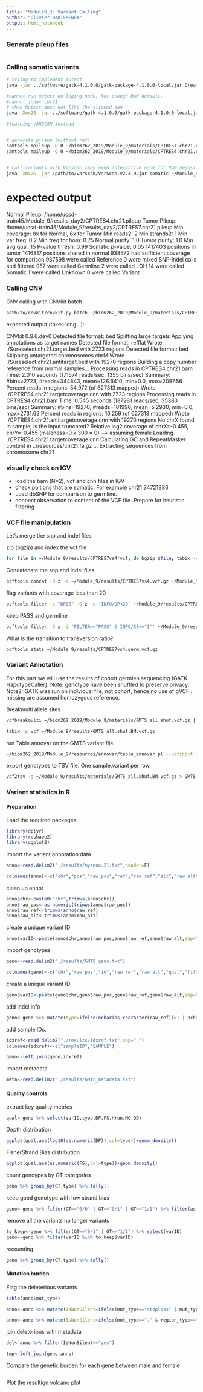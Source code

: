 ```yaml
---
title: "Module9_2: Variant Calling"
author: "Olivier HARISMENDY"
output: html_notebook
---
```




### Generate pileup files

```r

```

### Calling somatic variants


```bash

# trying to implement mutect
java -jar ../software/gatk-4.1.0.0/gatk-package-4.1.0.0-local.jar CreateSequenceDictionary -R ../resources/chr21.fa.gz

#cannot run mutect on loging node. Not enough RAM default. 
#cannot index chr21
# then Mutect does not like the sliceed bam
java -Xmx2G -jar ../software/gatk-4.1.0.0/gatk-package-4.1.0.0-local.jar Mutect2 -R ../resources/chr21.fa.gz -I ../materials/CPTRES7.realigned.chr21.bam -I ../materials/CPTRES4.realigned.chr21.bam -tumor-sample CPTRES7:DS:CPTRES7 -normal-sample CPTRES4:DS:CPTRES4 -O CPTRES7vs4.vcf

#teaching VARSCAN instead


# generate pileup (without ref)
samtools mpileup -Q 0 ~/biom262_2019/Module_9/materials/CPTRES7.chr21.realigned.bam -reference > ~/Module_9/results/CPTRES7.chr21.pileup
samtools mpileup -Q 0 ~/biom262_2019/Module_9/materials/CPTRES4.chr21.realigned.bam > ~/Module_9/results/CPTRES4.chr21.pileup


# call variants with Varscan (may need interactive node for RAM needs)
java -Xmx2G -jar /path/to/varscan/VarScan.v2.3.9.jar somatic ~/Module_9/results/CPTRES4.chr21.pileup ~/Module_9/results_day2/CPTRES7.chr21.pileup CPTRES7vs4 --output-vcf
```



# expected output 
Normal Pileup: /home/ucsd-train45/Module_9/results_day2/CPTRES4.chr21.pileup
Tumor Pileup: /home/ucsd-train45/Module_9/results_day2/CPTRES7.chr21.pileup
Min coverage:	8x for Normal, 6x for Tumor
Min reads2:	2
Min strands2:	1
Min var freq:	0.2
Min freq for hom:	0.75
Normal purity:	1.0
Tumor purity:	1.0
Min avg qual:	15
P-value thresh:	0.99
Somatic p-value:	0.05
1417403 positions in tumor
1416817 positions shared in normal
938572 had sufficient coverage for comparison
937598 were called Reference
0 were mixed SNP-indel calls and filtered
957 were called Germline
2 were called LOH
14 were called Somatic
1 were called Unknown
0 were called Variant



### Calling CNV

CNV calling with CNVkit batch
```bash


path/to/cnvkit/cnvkit.py batch ~/biom262_2019/Module_9/materials/CPTRES7.chr21.realigned.bam --normal ~/biom262_2019/Module_9/materials/CPTRES4.chr21.realigned.bam --targets ~/biom262_2019/Module_9/resources/Sureselect.chr21.bed --annotate ~/biom262_2019/Module_9/resources/refFlat.txt --fasta ~/biom262_2019/Module_9/resources/chr21.fa.gz --access path/to/cnvkit/data/access-5k-mappable.hg19.bed --output-reference myref.cnn --output-dir ~/Module_9/results/ --diagram --scatter
```


expected output (takes long...): 

CNVkit 0.9.6.dev0
Detected file format: bed
Splitting large targets
Applying annotations as target names
Detected file format: refflat
Wrote ./Sureselect.chr21.target.bed with 2723 regions
Detected file format: bed
Skipping untargeted chromosomes chrM
Wrote ./Sureselect.chr21.antitarget.bed with 19270 regions
Building a copy number reference from normal samples...
Processing reads in CPTRES4.chr21.bam
Time: 2.010 seconds (171574 reads/sec, 1355 bins/sec)
Summary: #bins=2723, #reads=344843, mean=126.6410, min=0.0, max=2087.56 
Percent reads in regions: 54.972 (of 627313 mapped)
Wrote ./CPTRES4.chr21.targetcoverage.cnn with 2723 regions
Processing reads in CPTRES4.chr21.bam
Time: 0.545 seconds (187281 reads/sec, 35383 bins/sec)
Summary: #bins=19270, #reads=101996, mean=5.2930, min=0.0, max=2731.63 
Percent reads in regions: 16.259 (of 627313 mapped)
Wrote ./CPTRES4.chr21.antitargetcoverage.cnn with 19270 regions
No chrX found in sample; is the input truncated?
Relative log2 coverage of chrX=-0.455, chrY=-0.455 (maleness=0 x 300 = 0) --> assuming female
Loading ./CPTRES4.chr21.targetcoverage.cnn
Calculating GC and RepeatMasker content in ../resources/chr21.fa.gz ...
Extracting sequences from chromosome chr21


### visually check on IGV

* load the bam (N=2), vcf and cnn files in IGV
* check poitions that are somatic. For example chr21	34721886
* Load dbSNP for comparison to germline. 
* connect observation to content of the VCF file. Prepare for heuristic filtering


### VCF file manipulation


Let's merge the snp and indel files

zip (bgzip) and index the vcf file
```bash
for file in ~/Module_9/results/CPTRES7vs4*vcf; do bgzip $file; tabix -p vcf $file.gz; done
```

Concatenate the snp and indel files
```bash
bcftools concat -O z -o ~/Module_9/results/CPTRES7vs4.vcf.gz ~/Module_9/results/CPTRES7vs4.snp.vcf.gz ~/Module_9/results/CPTRES7vs4.indel.vcf.gz
```

flag variants with coverage less than 20
```bash
bcftools filter -s "DP20" -O z -e 'INFO/DP<20' ~/Module_9/results/CPTRES7vs4.vcf.gz > ~/Module_9/results/CPTRES7vs4.filter.vcf.gz
```

keep PASS and germline
```bash
bcftools filter -O z -i 'FILTER=="PASS" & INFO/SS=="1"' ~/Module_9/results/CPTRES7vs4.filter.vcf.gz > ~/Module_9/results/CPTRES7vs4.germ.vcf.gz
```

What is the transition to transversion ratio?
```bash
bcftools stats ~/Module_9/results/CPTRES7vs4.germ.vcf.gz
```


### Variant Annotation

For this part we will use the results of cphort germien sequencing (GATK HapotypeCaller). Note: genotype have been shuffled to preserve privacy. Note2: GATK was run on individual file, not cohort, hence no use of gVCF : missing are assumed homozygous reference. 

Breakmulti allele sites
```bash
vcfbreakmulti ~/biom262_2019/Module_9/materials/GMTS_all.shuf.vcf.gz | bgzip -c >  ~/Module_9/results/GMTS_all.shuf.BM.vcf.gz

tabix -p vcf ~/Module_9/results/GMTS_all.shuf.BM.vcf.gz
```


run Table annovar on the GMTS variant file. 
```bash
~/biom262_2019/Module_9/resources/annovar/table_annovar.pl --vcfinput --nastring . --protocol refGene --operation g --buildver hg19 --outfile ~/Module_9/results/GMTSann ~/Module_9/results/GMTS_all.shuf.BM.vcf.gz ~/biom262_2019/Module_9/resources/annovar/humandb/
```

export genotypes to TSV file. One sample.variant per row. 
```bash
vcf2tsv -g ~/Module_9/results/materials/GMTS_all.shuf.BM.vcf.gz > GMTS.geno.txt
```

### Variant statistics in R


#### Preparation
Load the required packages

```r
library(dplyr)
library(reshape2)
library(ggplot2)
```


Import the variant annotation data
```r

anno<-read.delim2("./results/myanno.21.txt",header=F)

colnames(anno)<-c("chr","pos","raw_pos","ref","raw_ref","alt","raw_alt","mut_type","function","region_type","region_name","refGene.name","refGene.name2","dbSNP.name","ExAC_r0_3_sites_vep.name","ExAC_r0_3_sites_vep.AF","dbNSFP.SIFT_pred","dbNSFP.Polyphen2_HDIV_pred","dbNSFP.MutationTaster_pred","dbNSFP.MetaSVM_pred","dbNSFP.clinvar_clnsig","clinvar.CLNSIG")
```

clean up annot
```r
anno$chr<-paste0("chr",trimws(anno$chr))
anno$raw_pos<-as.numeric(trimws(anno$raw_pos))
anno$raw_ref<-trimws(anno$raw_ref)
anno$raw_alt<-trimws(anno$raw_alt)

```

create a unique variant ID
```r
anno$varID<-paste(anno$chr,anno$raw_pos,anno$raw_ref,anno$raw_alt,sep=":")
```


Import genotypes
```r
geno<-read.delim2("./results/GMTS.geno.txt")

colnames(geno)<-c("chr","raw_pos","id","raw_ref","raw_alt","qual","filter","AC","AF","AN","BaseQRankSum","ClippingRankSum","DP","DS","END","ExcessHet","FS","Hrun","HaplotypeScore","InbreedingCoeff","MLEAC","MLEAF","MQ","MQRankSum","QD","RAW_MQ","ReadPosRankSum","SOR","SAMPLE","AD","DP.1","GQ","GT","MIN_DP","PGT","PID","PL","RGQ","SB")
```


create a unique variant ID
```r
geno$varID<-paste(geno$chr,geno$raw_pos,geno$raw_ref,geno$raw_alt,sep=":")
```

add indel info
```r
geno<-geno %>% mutate(type=ifelse(nchar(as.character(raw_ref))>1 | nchar(as.character(raw_alt))>1,"indel","SNV"))
```


add sample IDs. 
```r
idxref<-read.delim2("./results/idxref.txt",sep=" ")
colnames(idxref)<-c("sampleID","SAMPLE")

geno<-left_join(geno,idxref)
```

import metadata
```r
meta<-read.delim2("./results/GMTS_metadata.txt")
```



#### Quality controls


extract key quality metrics
```r
qual<-geno %>% select(varID,type,DP,FS,Hrun,MQ,QD)
```

Depth distribution
```r
ggplot(qual,aes(log10(as.numeric(DP)),col=type))+geom_density()
```


FisherStrand Bias distribution
```r
ggplot(qual,aes(as.numeric(FS),col=type))+geom_density()
```

count genoypes by GT categories
```r
geno %>% group_by(GT,type) %>% tally()
```

keep good genotype with low strand bias

```r
geno<-geno %>% filter(GT=="0/0" | GT=="0/1" | GT=="1/1") %>% filter(as.numeric(FS)<60) %>% filter(as.numeric(QD)>2)
```


remove all the variants no longer variants
```r
to_keep<-geno %>% filter(GT=="0/1" | GT=="1/1") %>% select(varID)
geno<-geno %>% filter(varID %in% to_keep$varID)
```

recounting
```r
geno %>% group_by(GT,type) %>% tally()
```



#### Mutation burden

Flag the deleterious variants
```r

table(anno$mut_type)

anno<-anno %>% mutate(IsNonSilent=ifelse(mut_type=="stoploss" | mut_type=="stop_gain" | mut_type=="nonsynonymous SNV" | mut_type=="frameshit_deletion" | mut_type=="frameshift insertion","yes","no"))

anno<-anno %>% mutate(IsNonSilent=ifelse(mut_type=="." & region_type=="splicing", "yes",IsNonSilent))


```

join deleterious with metadata

```r
del<-anno %>% filter(IsNonSilent=="yes")

tmp<-left_join(geno,anno)
```

Compare the genetic burden for each gene between male and female
```r

```

Plot the resultign volcano plot

```r

```




